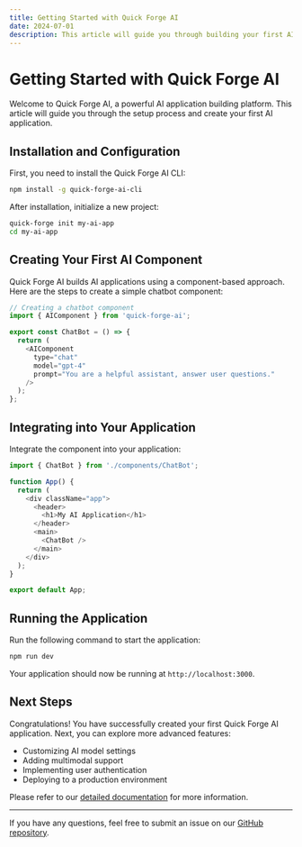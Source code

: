 ```yaml
---
title: Getting Started with Quick Forge AI
date: 2024-07-01
description: This article will guide you through building your first AI application using Quick Forge AI
---
```


# Getting Started with Quick Forge AI

Welcome to Quick Forge AI, a powerful AI application building platform. This article will guide you through the setup process and create your first AI application.

## Installation and Configuration

First, you need to install the Quick Forge AI CLI:

```bash
npm install -g quick-forge-ai-cli
```

After installation, initialize a new project:

```bash
quick-forge init my-ai-app
cd my-ai-app
```

## Creating Your First AI Component

Quick Forge AI builds AI applications using a component-based approach. Here are the steps to create a simple chatbot component:

```javascript
// Creating a chatbot component
import { AIComponent } from 'quick-forge-ai';

export const ChatBot = () => {
  return (
    <AIComponent
      type="chat"
      model="gpt-4"
      prompt="You are a helpful assistant, answer user questions."
    />
  );
};
```

## Integrating into Your Application

Integrate the component into your application:

```javascript
import { ChatBot } from './components/ChatBot';

function App() {
  return (
    <div className="app">
      <header>
        <h1>My AI Application</h1>
      </header>
      <main>
        <ChatBot />
      </main>
    </div>
  );
}

export default App;
```

## Running the Application

Run the following command to start the application:

```bash
npm run dev
```

Your application should now be running at `http://localhost:3000`.

## Next Steps

Congratulations! You have successfully created your first Quick Forge AI application. Next, you can explore more advanced features:

- Customizing AI model settings
- Adding multimodal support
- Implementing user authentication
- Deploying to a production environment

Please refer to our [detailed documentation](/docs) for more information.

---

If you have any questions, feel free to submit an issue on our [GitHub repository](https://github.com/telepace/quick-forge-ai).